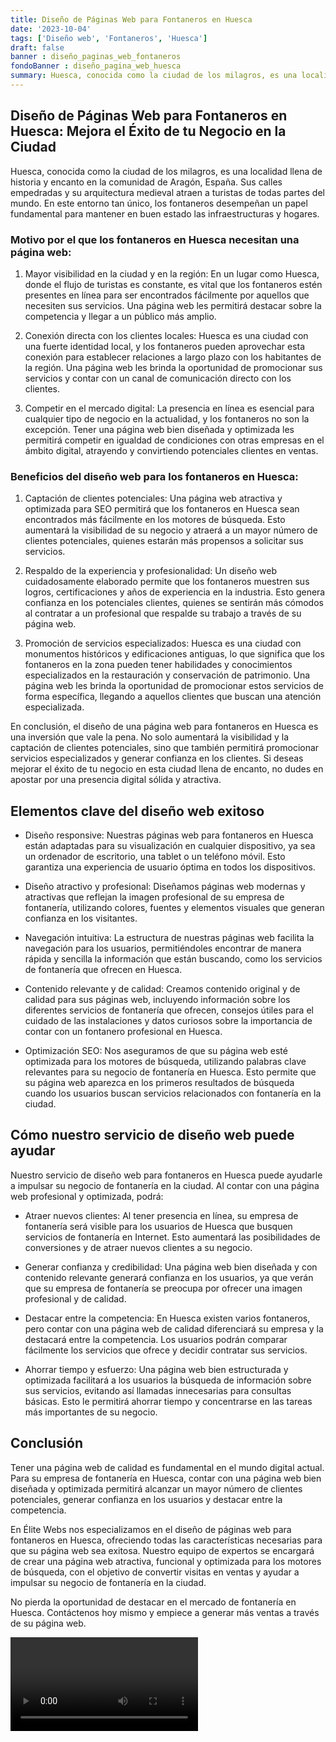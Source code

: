 ```yaml
---
title: Diseño de Páginas Web para Fontaneros en Huesca
date: '2023-10-04'
tags: ['Diseño web', 'Fontaneros', 'Huesca']
draft: false
banner : diseño_paginas_web_fontaneros
fondoBanner : diseño_pagina_web_huesca
summary: Huesca, conocida como la ciudad de los milagros, es una localidad llena de historia y encanto en la comunidad de Aragón, España. Sus calles empedradas y su arquitectura medieval atraen a turistas de todas partes del mundo. En este entorno tan único, los fontaneros desempeñan un papel fundamental para mantener en buen estado las infraestructuras y hogares.
---
```


## Diseño de Páginas Web para Fontaneros en Huesca: Mejora el Éxito de tu Negocio en la Ciudad

Huesca, conocida como la ciudad de los milagros, es una localidad llena de historia y encanto en la comunidad de Aragón, España. Sus calles empedradas y su arquitectura medieval atraen a turistas de todas partes del mundo. En este entorno tan único, los fontaneros desempeñan un papel fundamental para mantener en buen estado las infraestructuras y hogares.

### Motivo por el que los fontaneros en Huesca necesitan una página web:

1. Mayor visibilidad en la ciudad y en la región: En un lugar como Huesca, donde el flujo de turistas es constante, es vital que los fontaneros estén presentes en línea para ser encontrados fácilmente por aquellos que necesiten sus servicios. Una página web les permitirá destacar sobre la competencia y llegar a un público más amplio.

2. Conexión directa con los clientes locales: Huesca es una ciudad con una fuerte identidad local, y los fontaneros pueden aprovechar esta conexión para establecer relaciones a largo plazo con los habitantes de la región. Una página web les brinda la oportunidad de promocionar sus servicios y contar con un canal de comunicación directo con los clientes.

3. Competir en el mercado digital: La presencia en línea es esencial para cualquier tipo de negocio en la actualidad, y los fontaneros no son la excepción. Tener una página web bien diseñada y optimizada les permitirá competir en igualdad de condiciones con otras empresas en el ámbito digital, atrayendo y convirtiendo potenciales clientes en ventas.

### Beneficios del diseño web para los fontaneros en Huesca:

1. Captación de clientes potenciales: Una página web atractiva y optimizada para SEO permitirá que los fontaneros en Huesca sean encontrados más fácilmente en los motores de búsqueda. Esto aumentará la visibilidad de su negocio y atraerá a un mayor número de clientes potenciales, quienes estarán más propensos a solicitar sus servicios.

2. Respaldo de la experiencia y profesionalidad: Un diseño web cuidadosamente elaborado permite que los fontaneros muestren sus logros, certificaciones y años de experiencia en la industria. Esto genera confianza en los potenciales clientes, quienes se sentirán más cómodos al contratar a un profesional que respalde su trabajo a través de su página web.

3. Promoción de servicios especializados: Huesca es una ciudad con monumentos históricos y edificaciones antiguas, lo que significa que los fontaneros en la zona pueden tener habilidades y conocimientos especializados en la restauración y conservación de patrimonio. Una página web les brinda la oportunidad de promocionar estos servicios de forma específica, llegando a aquellos clientes que buscan una atención especializada.

En conclusión, el diseño de una página web para fontaneros en Huesca es una inversión que vale la pena. No solo aumentará la visibilidad y la captación de clientes potenciales, sino que también permitirá promocionar servicios especializados y generar confianza en los clientes. Si deseas mejorar el éxito de tu negocio en esta ciudad llena de encanto, no dudes en apostar por una presencia digital sólida y atractiva.

<GifSeo />

<Cta />

## Elementos clave del diseño web exitoso

- Diseño responsive: Nuestras páginas web para fontaneros en Huesca están adaptadas para su visualización en cualquier dispositivo, ya sea un ordenador de escritorio, una tablet o un teléfono móvil. Esto garantiza una experiencia de usuario óptima en todos los dispositivos.

- Diseño atractivo y profesional: Diseñamos páginas web modernas y atractivas que reflejan la imagen profesional de su empresa de fontanería, utilizando colores, fuentes y elementos visuales que generan confianza en los visitantes.

- Navegación intuitiva: La estructura de nuestras páginas web facilita la navegación para los usuarios, permitiéndoles encontrar de manera rápida y sencilla la información que están buscando, como los servicios de fontanería que ofrecen en Huesca.

- Contenido relevante y de calidad: Creamos contenido original y de calidad para sus páginas web, incluyendo información sobre los diferentes servicios de fontanería que ofrecen, consejos útiles para el cuidado de las instalaciones y datos curiosos sobre la importancia de contar con un fontanero profesional en Huesca.

- Optimización SEO: Nos aseguramos de que su página web esté optimizada para los motores de búsqueda, utilizando palabras clave relevantes para su negocio de fontanería en Huesca. Esto permite que su página web aparezca en los primeros resultados de búsqueda cuando los usuarios buscan servicios relacionados con fontanería en la ciudad.

## Cómo nuestro servicio de diseño web puede ayudar

Nuestro servicio de diseño web para fontaneros en Huesca puede ayudarle a impulsar su negocio de fontanería en la ciudad. Al contar con una página web profesional y optimizada, podrá:

- Atraer nuevos clientes: Al tener presencia en línea, su empresa de fontanería será visible para los usuarios de Huesca que busquen servicios de fontanería en Internet. Esto aumentará las posibilidades de conversiones y de atraer nuevos clientes a su negocio.

- Generar confianza y credibilidad: Una página web bien diseñada y con contenido relevante generará confianza en los usuarios, ya que verán que su empresa de fontanería se preocupa por ofrecer una imagen profesional y de calidad.

- Destacar entre la competencia: En Huesca existen varios fontaneros, pero contar con una página web de calidad diferenciará su empresa y la destacará entre la competencia. Los usuarios podrán comparar fácilmente los servicios que ofrece y decidir contratar sus servicios.

- Ahorrar tiempo y esfuerzo: Una página web bien estructurada y optimizada facilitará a los usuarios la búsqueda de información sobre sus servicios, evitando así llamadas innecesarias para consultas básicas. Esto le permitirá ahorrar tiempo y concentrarse en las tareas más importantes de su negocio.

## Conclusión

Tener una página web de calidad es fundamental en el mundo digital actual. Para su empresa de fontanería en Huesca, contar con una página web bien diseñada y optimizada permitirá alcanzar un mayor número de clientes potenciales, generar confianza en los usuarios y destacar entre la competencia.

En Élite Webs nos especializamos en el diseño de páginas web para fontaneros en Huesca, ofreciendo todas las características necesarias para que su página web sea exitosa. Nuestro equipo de expertos se encargará de crear una página web atractiva, funcional y optimizada para los motores de búsqueda, con el objetivo de convertir visitas en ventas y ayudar a impulsar su negocio de fontanería en la ciudad.

No pierda la oportunidad de destacar en el mercado de fontanería en Huesca. Contáctenos hoy mismo y empiece a generar más ventas a través de su página web.

<Video />

<CtaBot job='Fontaneros' city='Huesca'/>

<Gmaps query='Huesca+españa+maps' />
